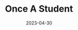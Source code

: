 ---
slug: "/once-a-student"
cover: "./230430_044.0.jpg"
date: "2023-04-30"
title: "Once A Student"
areas:
  - Về lại trường xưa với bao kỷ niệm. Bóng dáng cô thầy vấn vương không rời. Một thời tuổi thơ trôi theo cánh phượng. Lời thầy cô vọng mãi.
---